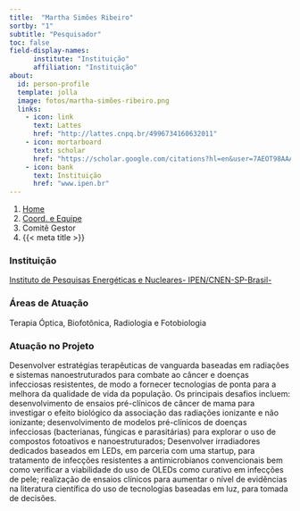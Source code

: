 ```yaml
---
title:  "Martha Simões Ribeiro"
sortby: "1"
subtitle: "Pesquisador"
toc: false
field-display-names:
      institute: "Instituição"
      affiliation: "Instituição"
about:
  id: person-profile
  template: jolla
  image: fotos/martha-simões-ribeiro.png
  links:
    - icon: link
      text: Lattes
      href: "http://lattes.cnpq.br/4996734160632011"
    - icon: mortarboard
      text: scholar
      href: "https://scholar.google.com/citations?hl=en&user=7AEOT98AAAAJ"
    - icon: bank
      text: Instituição
      href: "www.ipen.br"
---
```


```{=html}
<nav aria-label="breadcrumb">
  <ol class="breadcrumb">
    <li class="breadcrumb-item"><a href="../../index.html">Home</a></li>
    <li class="breadcrumb-item"><a href="../coord-equipe.html">Coord. e Equipe</a></li>
    <li class="breadcrumb-item active">Comitê Gestor</li>
    <li class="breadcrumb-item active" aria-current="page">{{< meta title >}}</li>
  </ol>
</nav>
```
:::{#person-profile}
:::

### Instituição

[Instituto de Pesquisas Energéticas e Nucleares- IPEN/CNEN-SP-Brasil-](www.ipen.br)

### Áreas de Atuação

Terapia Óptica, Biofotônica, Radiologia e Fotobiologia

### Atuação no Projeto

Desenvolver estratégias terapêuticas de vanguarda baseadas em radiações e sistemas nanoestruturados para combate ao câncer e doenças infecciosas resistentes, de modo a fornecer tecnologias de ponta para a melhora da qualidade de vida da população. Os principais desafios incluem: desenvolvimento de ensaios pré-clínicos de câncer de mama para investigar o efeito biológico da associação das radiações ionizante e não ionizante; desenvolvimento de modelos pré-clínicos de doenças infecciosas (bacterianas, fúngicas e parasitárias) para explorar o uso de compostos fotoativos e nanoestruturados; Desenvolver irradiadores dedicados baseados em LEDs, em parceria com uma startup, para tratamento de infecções resistentes a antimicrobianos convencionais bem como verificar a viabilidade do uso de OLEDs como curativo em infecções de pele; realização de ensaios clínicos para aumentar o nível de evidências na literatura científica do uso de tecnologias baseadas em luz, para tomada de decisões.
